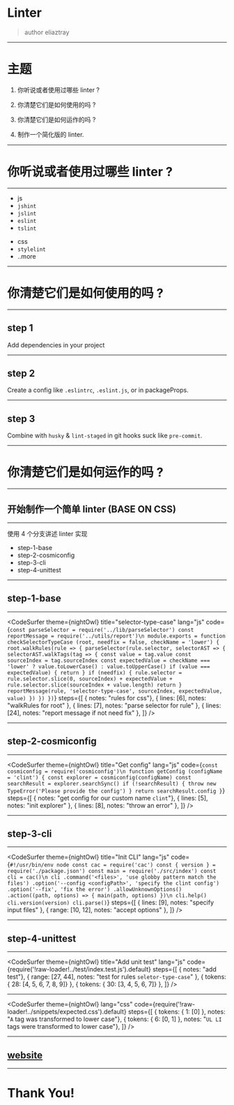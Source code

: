 
<Head>
  <title>Linter</title>
</Head>


# Linter

> author eliaztray

---

# 主题

1. 你听说或者使用过哪些 linter ?

2. 你清楚它们是如何使用的吗 ?

3. 你清楚它们是如何运作的吗 ?

4. 制作一个简化版的 linter.

---


# 你听说或者使用过哪些 linter ?

---


- js
- `jshint`
- `jslint`
- `eslint`
- `tslint`

* css
* `stylelint`
* ..more

---

# 你清楚它们是如何使用的吗 ?

---

## step 1

Add dependencies in your project

---

## step 2

Create a config like `.eslintrc`, `.eslint.js`, or in packageProps.

---

## step 3

Combine with `husky` & `lint-staged` in git hooks suck like `pre-commit`.

---

# 你清楚它们是如何运作的吗 ?

---

## 开始制作一个简单 linter (BASE ON CSS)

---


使用 4 个分支讲述 linter 实现

- step-1-base
- step-2-cosmiconfig
- step-3-cli
- step-4-unittest

---

## step-1-base

---

<CodeSurfer
  theme={nightOwl}
  title="selector-type-case"
  lang="js"
  code={`
      const parseSelector = require('../lib/parseSelector')
      const reportMessage = require('../utils/report')\n
      module.exports = function checkSelectorTypeCase (root, needfix = false, checkName = 'lower') {
      root.walkRules(rule => {
        parseSelector(rule.selector, selectorAST => {
          selectorAST.walkTags(tag => {
            const value = tag.value
            const sourceIndex = tag.sourceIndex
            const expectedValue = checkName === 'lower'
              ? value.toLowerCase()
              : value.toUpperCase()
            if (value === expectedValue) {
              return
            }
            if (needfix) {
              rule.selector =
                rule.selector.slice(0, sourceIndex) +
                expectedValue +
                rule.selector.slice(sourceIndex + value.length)
              return
            }
            reportMessage(rule, 'selector-type-case', sourceIndex, expectedValue, value)
          })
        })
      })
  `}
  steps={[
    { notes: "rules for css"},
    { lines: [6], notes: "walkRules for root" },
    { lines: [7], notes: "parse selector for rule" },
    { lines: [24], notes: "report message if not need fix" },
  ]}
/>

---

## step-2-cosmiconfig

---

<CodeSurfer
  theme={nightOwl}
  title="Get config"
  lang="js"
  code={`
    const cosmiconfig = require('cosmiconfig')\n
    function getConfig (configName = 'clint') {
      const explorer = cosmiconfig(configName)
      const searchResult = explorer.searchSync()
      if (!searchResult) {
        throw new TypeError('Please provide the config')
      }
      return searchResult.config
    }
  `}
  steps={[
    { notes: "get config for our custom name `clint`"},
    { lines: [5], notes: "init explorer" },
    { lines: [8], notes: "throw an error" },
  ]}
/>

---

## step-3-cli

---

<CodeSurfer
  theme={nightOwl}
  title="Init CLI"
  lang="js"
  code={`
    #!/usr/bin/env node
    const cac = require('cac')
    const { version } = require('./package.json')
    const main = require('./src/index')
    const cli = cac()\n
    cli
      .command('<files>', 'use globby pattern match the files')
      .option('--config <configPath>', 'specify the clint config')
      .option('--fix', 'fix the error')
      .allowUnknownOptions()
      .action((path, options) => {
        main(path, options)
      })\n
    cli.help()
    cli.version(version)
    cli.parse()
  `}
  steps={[
    { lines: [9], notes: "specify input files" },
    { range: [10, 12], notes: "accept options" },
  ]}
/>

---

## step-4-unittest

---

<CodeSurfer
  theme={nightOwl}
  title="Add unit test"
  lang="js"
  code={require('!raw-loader!../test/index.test.js').default}
  steps={[
    { notes: "add test"},
    { range: [27, 44], notes: "test for rules `seletor-type-case`" },
    { tokens: { 28: [4, 5, 6, 7, 8, 9]} },
    { tokens: { 30: [3, 4, 5, 6, 7]} },
  ]}
/>

---

<CodeSurfer
  theme={nightOwl}
  lang="css"
  code={require('!raw-loader!../snippets/expected.css').default}
  steps={[
    { tokens: { 1: [0] },  notes: "`A` tag was transformed to lower case"},
    { tokens: { 6: [0, 1] }, notes: "`UL LI` tags were transformed to lower case"},
  ]}
/>

---

## [website](website)

---

# Thank You!
